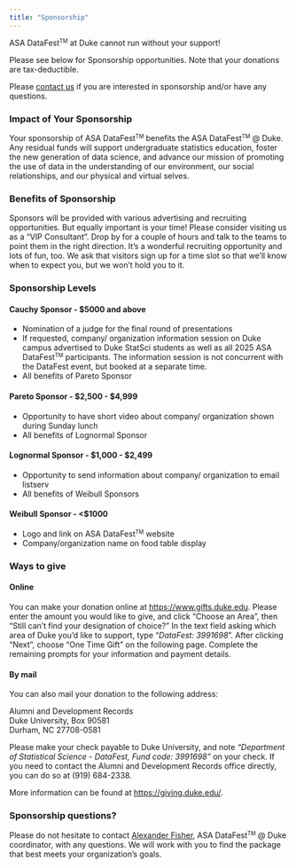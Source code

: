 ```yaml
---
title: "Sponsorship"
---
```


ASA DataFest<small><sup>TM</sup></small> at Duke cannot run without your support!

Please see below for Sponsorship opportunities. Note that your donations are tax-deductible.

Please [contact us](mailto:alexander.fisher@duke.edu) if you are interested in sponsorship and/or have any questions.

### Impact of Your Sponsorship

Your sponsorship of ASA DataFest<small><sup>TM</sup></small> benefits the ASA DataFest<small><sup>TM</sup></small> \@ Duke. Any residual funds will support undergraduate statistics education, foster the new generation of data science, and advance our mission of promoting the use of data in the understanding of our environment, our social relationships, and our physical and virtual selves.

### Benefits of Sponsorship

Sponsors will be provided with various advertising and recruiting opportunities. But equally important is your time! Please consider visiting us as a "VIP Consultant". Drop by for a couple of hours and talk to the teams to point them in the right direction. It's a wonderful recruiting opportunity and lots of fun, too. We ask that visitors sign up for a time slot so that we'll know when to expect you, but we won't hold you to it.

### Sponsorship Levels

#### Cauchy Sponsor - \$5000 and above

-   Nomination of a judge for the final round of presentations
-   If requested, company/ organization information session on Duke campus advertised to Duke StatSci students as well as all 2025 ASA DataFest<small><sup>TM</sup></small> participants. The information session is not concurrent with the DataFest event, but booked at a separate time.
-   All benefits of Pareto Sponsor

#### Pareto Sponsor - \$2,500 - \$4,999

-   Opportunity to have short video about company/ organization shown during Sunday lunch
-   All benefits of Lognormal Sponsor

#### Lognormal Sponsor - \$1,000 - \$2,499

-   Opportunity to send information about company/ organization to email listserv
-   All benefits of Weibull Sponsors

#### Weibull Sponsor - \<\$1000

-   Logo and link on ASA DataFest<small><sup>TM</sup></small> website
-   Company/organization name on food table display

### Ways to give

#### Online

You can make your donation online at <https://www.gifts.duke.edu>. Please enter the amount you would like to give, and click "Choose an Area", then "Still can’t find your designation of choice?" In the text field asking which area of Duke you'd like to support, type "*DataFest: 3991698*". After clicking "Next", choose "One Time Gift" on the following page. Complete the remaining prompts for your information and payment details.

#### By mail

You can also mail your donation to the following address:

Alumni and Development Records\
Duke University, Box 90581\
Durham, NC 27708-0581

Please make your check payable to Duke University, and note *"Department of Statistical Science - DataFest, Fund code: 3991698"* on your check. If you need to contact the Alumni and Development Records office directly, you can do so at (919) 684-2338.

More information can be found at <https://giving.duke.edu/>.

### Sponsorship questions?

Please do not hesitate to contact [Alexander Fisher](mailto:alexander.fisher@duke.edu), ASA DataFest<small><sup>TM</sup></small> \@ Duke coordinator, with any questions. We will work with you to find the package that best meets your organization’s goals.
